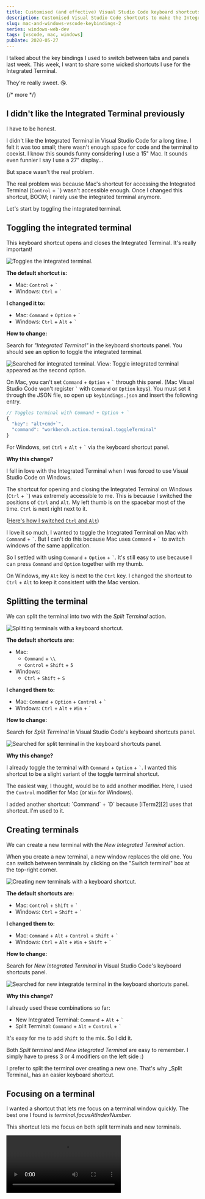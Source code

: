 ```yaml
---
title: Customised (and effective) Visual Studio Code keyboard shortcuts for Mac and Windows (Part 2)
description: Customised Visual Studio Code shortcuts to make the Integrated Terminal easy to use.
slug: mac-and-windows-vscode-keybindings-2
series: windows-web-dev
tags: [vscode, mac, windows]
pubDate: 2020-05-27
---
```


I talked about the key bindings I used to switch between tabs and panels last week. This week, I want to share some wicked shortcuts I use for the Integrated Terminal.

They're really sweet. 😘.

{/* more */}

## I didn't like the Integrated Terminal previously

I have to be honest.

I didn't like the Integrated Terminal in Visual Studio Code for a long time. I felt it was too small; there wasn't enough space for code and the terminal to coexist. I know this sounds funny considering I use a 15" Mac. It sounds even funnier I say I use a 27" display...

But space wasn't the real problem.

The real problem was because Mac's shortcut for accessing the Integrated Terminal (`Control` + <code>\`</code>) wasn't accessible enough. Once I changed this shortcut, BOOM; I rarely use the integrated terminal anymore.

Let's start by toggling the integrated terminal.

## Toggling the integrated terminal

This keyboard shortcut opens and closes the Integrated Terminal. It's really important!

<Image
  src='/images/2020/vscode-keybindings-2/toggle-terminal.gif'
  alt='Toggles the integrated terminal.'
/>

**The default shortcut is:**

- Mac: `Control` + <code>\`</code>
- Windows: `Ctrl` + <code>\`</code>

**I changed it to:**

- Mac: `Command` + `Option` + <code>\`</code>
- Windows: `Ctrl` + `Alt` + <code>\`</code>

**How to change:**

Search for _"Integrated Terminal"_ in the keyboard shortcuts panel. You should see an option to toggle the integrated terminal.

<Image
  src='/images/2020/vscode-keybindings-2/view-integrated-terminal.png'
  alt='Searched for integrated terminal. View: Toggle integrated terminal appeared as the second option.'
/>

On Mac, you can't set `Command` + `Option` + <code>\`</code> through this panel. (Mac Visual Studio Code won't register <code>\`</code> with `Command` or `Option` keys). You must set it through the JSON file, so open up `keybindings.json` and insert the following entry.

```js
// Toggles terminal with Command + Option + `
{
  "key": "alt+cmd+`",
  "command": "workbench.action.terminal.toggleTerminal"
}
```

For Windows, set `Ctrl` + `Alt` + <code>\`</code> via the keyboard shortcut panel.

**Why this change?**

I fell in love with the Integrated Terminal when I was forced to use Visual Studio Code on Windows.

The shortcut for opening and closing the Integrated Terminal on Windows (`Ctrl` + <code>\`</code>) was extremely accessible to me. This is because I switched the positions of `Ctrl` and `Alt`. My left thumb is on the spacebar most of the time. `Ctrl` is next right next to it.

([Here's how I switched `Ctrl` and `Alt`][1])

I love it so much, I wanted to toggle the Integrated Terminal on Mac with `Command` + <code>\`</code>. But I can't do this because Mac uses `Command` + <code>\`</code> to switch windows of the same application.

So I settled with using `Command` + `Option` + <code>\`</code>. It's still easy to use because I can press `Command` and `Option` together with my thumb.

On Windows, my `Alt` key is next to the `Ctrl` key. I changed the shortcut to `Ctrl` + `Alt` to keep it consistent with the Mac version.

## Splitting the terminal

We can split the terminal into two with the _Split Terminal_ action.

<Image
  src='/images/2020/vscode-keybindings-2/split-terminal.gif'
  alt='Splitting terminals with a keyboard shortcut.'
/>

**The default shortcuts are:**

- Mac:
  - `Command` + `\\`
  - `Control` + `Shift` + `5`
- Windows:
  - `Ctrl` + `Shift` + `S`

**I changed them to:**

- Mac: `Command` + `Option` + `Control` + <code>\`</code>
- Windows: `Ctrl` + `Alt` + `Win` + <code>\`</code>

**How to change:**

Search for _Split Terminal_ in Visual Studio Code's keyboard shortcuts panel.

<Image
  src='/images/2020/vscode-keybindings-2/split-terminal.png'
  alt='Searched for split terminal in the keyboard shortcuts panel.'
/>

**Why this change?**

I already toggle the terminal with `Command` + `Option` + <code>\`</code>. I wanted this shortcut to be a slight variant of the toggle terminal shortcut.

The easiest way, I thought, would be to add another modifier. Here, I used the `Control` modifier for Mac (or `Win` for Windows).

<Callout>
I added another shortcut: `Command` + `D` because [iTerm2][2] uses that shortcut. I'm used to it.
</Callout>

## Creating terminals

We can create a new terminal with the _New Integrated Terminal_ action.

When you create a new terminal, a new window replaces the old one. You can switch between terminals by clicking on the "Switch terminal" box at the top-right corner.

<Image
  src='/images/2020/vscode-keybindings-2/new-terminal.gif'
  alt='Creating new terminals with a keyboard shortcut.'
/>

**The default shortcuts are:**

- Mac: `Control` + `Shift` + <code>\`</code>
- Windows: `Ctrl` + `Shift` + <code>\`</code>

**I changed them to:**

- Mac: `Command` + `Alt` + `Control` + `Shift` + <code>\`</code>
- Windows: `Ctrl` + `Alt` + `Win` + `Shift` + <code>\`</code>

**How to change:**

Search for _New Integrated Terminal_ in Visual Studio Code's keyboard shortcuts panel.

<Image
  src='/images/2020/vscode-keybindings-2/new-terminal.png'
  alt='Searched for new integratde terminal in the keyboard shortcuts panel.'
/>

**Why this change?**

I already used these combinations so far:

- New Integrated Terminal: `Command` + `Alt` + <code>\`</code>
- Split Terminal: `Command` + `Alt` + `Control` + <code>\`</code>

It's easy for me to add `Shift` to the mix. So I did it.

Both _Split terminal_ and _New Integrated Terminal_ are easy to remember. I simply have to press 3 or 4 modifiers on the left side :)

<Callout>
I prefer to split the terminal over creating a new one. That's why _Split Terminal_ has an easier keyboard shortcut.
</Callout>

## Focusing on a terminal

I wanted a shortcut that lets me focus on a terminal window quickly. The best one I found is _terminal.focusAtIndexNumber_.

This shortcut lets me focus on both split terminals and new terminals.

<Video src='/images/2020/vscode-keybindings-2/focus-panels.mp4' />

**The default shortcut is:**

There are no default shortcuts for this feature 😢.

**I changed it to:**

- Mac: `Command` + `Option` + Number key
- Windows: `Ctrl` + `Alt` + Number key

**How to change:**

Look for _"focus terminal at index"_ in the keyboard shortcuts panel. You should see this.

<Image
  src='/images/2020/vscode-keybindings-2/focus-terminal-at-index.png'
  alt='Searched for focus terminal at index.'
/>

**Why this change?**

If you remember from [the previous article][3], here are the shortcuts I used:

1. Switch Tabs: `Command` + Number key
2. Switch code panels: `Option` + Number key

These two shortcuts help me focus my cursor on a specific tab. It makes sense to use a similar convention for focusing on terminals. That's why I settled with `Command` + `Option` + Number key.

For Windows, you know my answer by now. My `Ctrl` is in the same position as `Command`, and my `Alt` is in the name position as `Option`. By setting `Ctrl` + `Alt` + Number key, I'm essentially pressing the same thing on both systems.

## Kill the active terminal

When you can create terminals, you also need to be able to close them. This shortcut closes a terminal window. (It doesn't matter whether we're focusing on a split terminal or a new terminal).

<Image
  src='/images/2020/vscode-keybindings-2/close-terminal.gif'
  alt='Closes terminals with a keyboard shortcut.'
/>

**The default shortcut is:**

There are no default shortcuts: 😢.

**I changed it to:**

- Mac: `Command` + `W`
- Windows: `Ctrl` + `W`

**How to change:**

Search for _"kill terminal"_ in the keyboard shortcuts panel and change it to the shortcut I mentioned above.

<Image
  src='/images/2020/vscode-keybindings-2/kill-terminal.png'
  alt='Searched for kill terminal in the keyboard shortcuts panel.'
/>

There's one more step.

We only want to kill a terminal when the terminal has focus. It doesn't make sense to kill a terminal otherwise. We can restrict this shortcut with the `when` expression.

After you created a key binding, right-click the property and select _"Change when expression"_.

<Image
  src='/images/2020/vscode-keybindings-2/kill-change-when.png'
  alt='Highlights change expression in the contextual menu.'
/>

Enter `terminalFocus` into the textbox.

<Image
  src='/images/2020/vscode-keybindings-2/kill-when-changed.png'
  alt='Changed the when expression to terminalFocus.'
/>

**Why this change?**

On Mac, we use `Command` + `W` to close a tab. This shortcut let us close BOTH code tabs and panels. It makes sense to the same keyboard shortcut to kill a terminal window!

For Windows, I use `Ctrl` + `W` so I'm pressing the same thing.

## Positioning Workspace and Terminal side by side

I felt the Integrated Terminal doesn't have enough space, remember? With _Move Panel_, I can position my terminal and code editors side by side to get more vertical space.

I can even make Visual Studio Code look like Codepen if I wanted to!

<Video src='/images/2020/vscode-keybindings-2/codepen-it.mp4' />

(I expanded the terminal with another shortcut. You'll learn this later).

You can position the terminal panel in three ways:

1. Left
2. Right
3. Bottom

**The default shortcut is:**

There are no default shortcuts 😢

**I changed it to:**

- Mac: `Command` + `Option` + `Control` + Arrow key
- Windows: `Ctrl` + `Alt` + `Win` + Arrow key

**How to change:**

Search for _"Move Panel"_ in Visual Studio Code's keyboard shortcuts panel. You should see this:

<Image
  src='/images/2020/vscode-keybindings-2/move-panel.png'
  alt="Searched for 'move panel' in Visual Studio Code keyboard shortcuts screen."
/>

Change them to the shortcuts I mentioned above.

**Why this change?**

I already use `Command` + `Option` + `Control` for work on the Integrated Terminal. It doesn't hurt to add one more keyboard shortcut into this memory hook!

Besides, I can't use `Command` + `Option` + Arrow keys. They're used to move code editors into different panels (which is more important).

I also don't want to use `Command` + `Control` + Arrow keys. They're used for something else. (See the next section).

## Changing terminal panel size

Visual Studio Code lets you change the size of your terminal panel with a keyboard shortcut. That's what I used to resize the terminal in the video above 👆.

**The default shortcut: **

- Mac:
  - Resize Up: `Command` + `Control` + `Up`
  - Resize Down: `Command` + `Control` + `Down`
  - Resize Left: `Command` + `Control` + `Left`
  - Resize Right: `Command` + `Control` + `Right`
- Windows: No default shortcut 😢

**I changed it to:**

- Mac: I kept the defaults
- Windows: I didn't create a shortcut for this 😢

**Why?**

I thought of using `Ctrl` + `Win` + Arrow keys on Windows to resize terminals. Unfortunately, `Win` + Arrow keys make Windows resize the entire application. I couldn't think of a better shortcut, so I left it untouched.

## Maximizing the terminal

Here's one last tip for the terminal. You can maximise the terminal if you don't need the code editor. To do this, you can click the "Up chevron" icon on a terminal window.

<Image
  src='/images/2020/vscode-keybindings-2/maximize-terminal.png'
  alt='Location of the button to maximize the terminal.'
/>

Here's what it does:

<Image
  src='/images/2020/vscode-keybindings-2/maximize-terminal.gif'
  alt='Maximizes the terminal panel.'
/>

**The default shortcut is**

There are no default shortcuts 😢

**I changed it to:**

- Mac: `Command` + `Control` + <code>\`</code>
- Windows: `Ctrl` + `Win` + <code>\`</code>

**How to change:**

Look for _View maximise panel_ in the keyboard shortcuts panel.

<Image
  src='/images/2020/vscode-keybindings-2/view-maximize-panel.png'
  alt='Searched for Viwe maximize panel in the keyboard shortcuts panel.'
/>

**Why this change?**

I already use <code>\`</code> lots of shortcuts regarding the terminal:

- Toggle terminal: `Command` + `Option` + <code>\`</code>
- Split terminal: `Command` + `Option` + `Control` <code>\`</code>
- Create new terminal: `Command` + `Option` + `Control` + `Shift` <code>\`</code>

Creating another combination with a memory hook to <code>\`</code> is easier than finding a brand new key to use.

That's it for today. I'll share more shortcuts next week.

[1]: /blog/dvorak-qwerty#changing-the-locations-of-ctrl-and-alt
[2]: https://iterm2.com
[3]: /blog/mac-and-windows-vscode-keybindings/
